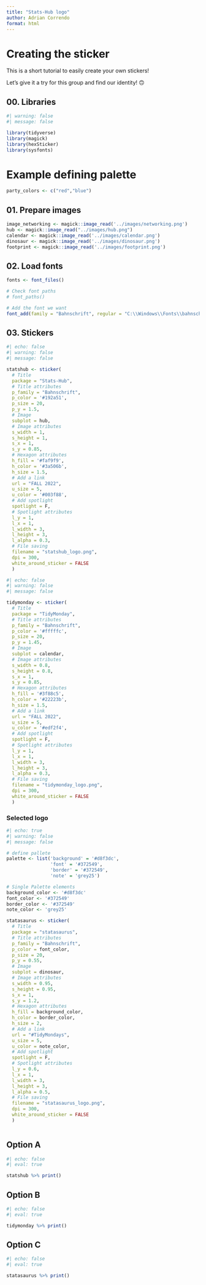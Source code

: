 ```yaml
---
title: "Stats-Hub logo"
author: Adrian Correndo
format: html
---
```


# Creating the sticker

This is a short tutorial to easily create your own stickers!

Let's give it a try for this group and find our identity! 🙃

## 00. Libraries

```r
#| warning: false
#| message: false

library(tidyverse)
library(magick)
library(hexSticker)
library(sysfonts)

```
# Example defining palette
```r
party_colors <- c("red","blue")
```


## 01. Prepare images

```r
image_networking <- magick::image_read('../images/networking.png')
hub <- magick::image_read("../images/hub.png")
calendar <- magick::image_read('../images/calendar.png')
dinosaur <- magick::image_read('../images/dinosaur.png')
footprint <- magick::image_read('../images/footprint.png')

```

## 02. Load fonts

```r

fonts <- font_files()

# Check font paths
# font_paths()

# Add the font we want
font_add(family = "Bahnschrift", regular = "C:\\Windows\\Fonts\\bahnschrift.ttf")

```

## 03. Stickers

```r
#| echo: false
#| warning: false
#| message: false

statshub <- sticker(
  # Title
  package = "Stats-Hub",
  # Title attributes
  p_family = "Bahnschrift",
  p_color = '#192a51',
  p_size = 20,
  p_y = 1.5,
  # Image
  subplot = hub,
  # Image attributes
  s_width = 1,
  s_height = 1,
  s_x = 1,
  s_y = 0.85,
  # Hexagon attributes
  h_fill = '#faf9f9',
  h_color = '#3a506b',
  h_size = 1.5,
  # Add a link
  url = "FALL 2022",
  u_size = 5,
  u_color = '#003f88',
  # Add spotlight
  spotlight = F,
  # Spotlight attributes
  l_y = 1,
  l_x = 1,
  l_width = 3,
  l_height = 3,
  l_alpha = 0.3,
  # File saving
  filename = "statshub_logo.png",
  dpi = 300,
  white_around_sticker = FALSE
  ) 

```

```r
#| echo: false
#| warning: false
#| message: false

tidymonday <- sticker(
  # Title
  package = "TidyMonday",
  # Title attributes
  p_family = "Bahnschrift",
  p_color = '#fffffc',
  p_size = 20,
  p_y = 1.45,
  # Image
  subplot = calendar,
  # Image attributes
  s_width = 0.8,
  s_height = 0.8,
  s_x = 1,
  s_y = 0.85,
  # Hexagon attributes
  h_fill = '#3f88c5',
  h_color = '#22223b',
  h_size = 1.5,
  # Add a link
  url = "FALL 2022",
  u_size = 5,
  u_color = '#edf2f4',
  # Add spotlight
  spotlight = F,
  # Spotlight attributes
  l_y = 1,
  l_x = 1,
  l_width = 3,
  l_height = 3,
  l_alpha = 0.3,
  # File saving
  filename = "tidymonday_logo.png",
  dpi = 300,
  white_around_sticker = FALSE
  ) 

```
### Selected logo
```r
#| echo: true
#| warning: false
#| message: false

# define pallete
palette <- list('background' = '#d8f3dc',
                'font' = '#372549',
                'border' = '#372549',
                'note' = 'grey25')

# Single Palette elements
background_color <- '#d8f3dc'
font_color <- '#372549'
border_color <- '#372549'
note_color <- 'grey25'

statasaurus <- sticker(
  # Title
  package = "statasaurus",
  # Title attributes
  p_family = "Bahnschrift",
  p_color = font_color,
  p_size = 20,
  p_y = 0.55,
  # Image
  subplot = dinosaur,
  # Image attributes
  s_width = 0.95,
  s_height = 0.95,
  s_x = 1,
  s_y = 1.2,
  # Hexagon attributes
  h_fill = background_color,
  h_color = border_color,
  h_size = 2,
  # Add a link
  url = "#TidyMondays",
  u_size = 5,
  u_color = note_color,
  # Add spotlight
  spotlight = F,
  # Spotlight attributes
  l_y = 0.6,
  l_x = 1,
  l_width = 3,
  l_height = 3,
  l_alpha = 0.5,
  # File saving
  filename = "statasaurus_logo.png",
  dpi = 300,
  white_around_sticker = FALSE
  ) 



```

::: panel-tabset
## Option A
```r
#| echo: false
#| eval: true

statshub %>% print()

```

## Option B
```r
#| echo: false
#| eval: true

tidymonday %>% print()

```

## Option C
```r
#| echo: false
#| eval: true

statasaurus %>% print()

```

:::
